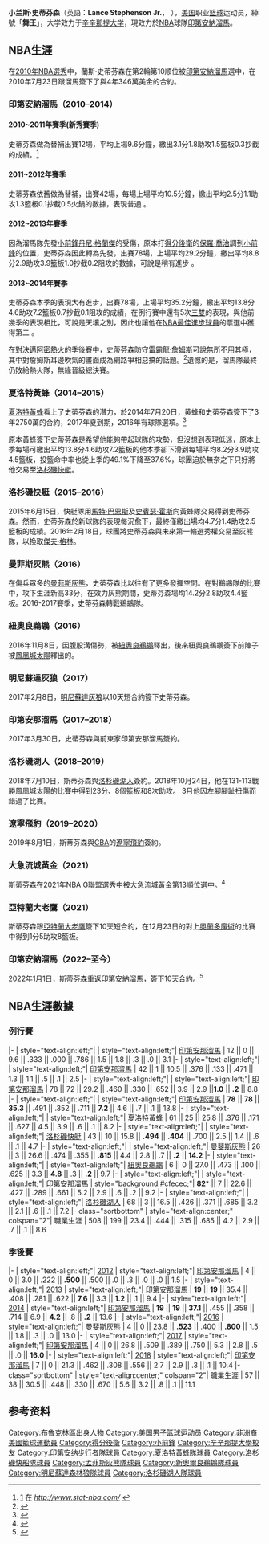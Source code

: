 {{blpsources|time=2014-10-02T10:59:39+00:00}}
{{Infobox NBA biography
| name = 兰斯·史蒂芬森<br>Lance Stephenson
| image =Lance Stephenson 2018.jpg
| image_size = 270px
| caption = [[印第安納溜馬|印第安納溜馬]]時期的兰斯·史蒂芬森（2018年）
| position = [[得分後衛|得分後衛]]
| height_ft = 6 
| height_in = 5
| weight_lb = 230
| league = [[NBA|NBA]]
| team = 印第安納溜馬
| number = 6
| birth_date = {{birth date and age|mf=yes|1990|09|05}}
| birth_place = {{USA}}[[纽约|纽约]][[布鲁克林区|布鲁克林区]]
| nationality = {{USA}}
| highschool = {{link-en|林肯高中|Abraham Lincoln High School (Brooklyn, New York)|林肯高中}}<br>(纽约布鲁克林区)
| college =[[辛辛那提大学|辛辛那提大学]]（2009年–2010年）
| draft_round = 2
| draft_pick = 40
| draft_year = 2010
| draft_team = [[印第安纳溜馬|印第安纳溜馬]]
| career_start = 2010年
| career_end = 
| years1 = {{nbay|2010|start}}–{{nbay|2013|end}}
| team1 = [[印第安纳溜馬|印第安纳溜馬]]
| years2 = {{nbay|2014|start}}–{{nbay|2014|end}}
| team2 = [[夏洛特黄蜂|夏洛特黄蜂]]
| years3 = {{nbay|2015|full=y}}
| team3 = [[洛杉磯快艇|洛杉磯快艇]]
| years4 = {{nbay|2015|end}}
| team4 = [[曼菲斯灰熊|曼菲斯灰熊]]
| years5 = {{nbay|2016|start}}
| team5 = [[新奧爾良鵜鶘|新奧爾良鵜鶘]]
| years6 = {{nbay|2016|end}}
| team6 = [[明尼蘇達灰狼|明尼蘇達灰狼]]
| years7 = {{nbay|2016|end}}–{{nbay|2017|end}}
| team7 = [[印第安納溜馬|印第安納溜馬]]
| years8 = {{nbay|2018|start}}–{{nbay|2018|end}}
| team8 = [[洛杉磯湖人|洛杉磯湖人]]
| years9 = [[2019-20年中国男子篮球职业联赛|2019–2020]]
| team9 = [[遼寧飛豹|遼寧飛豹]]
| years10 = {{link-en|2021-22 G聯盟賽季|2021–22 NBA G League season}}
| team10 = [[大急流城黃金|大急流城黃金]]
| years11 = {{nbay|2021|start}}
| team11 = [[亞特蘭大老鷹|亞特蘭大老鷹]]
| years12 = {{nbay|2021|end}}–現今
| team12 = [[印第安納溜馬|印第安納溜馬]]
| highlights =
*大东区年度最佳新秀 (2010)
*大东区最佳新秀阵容 (2010)
*{{link-en|纽约篮球先生|Mr. New York Basketball}} (2009)
| bbr = stephla01
| profile = lance_stephenson
}}

'''小兰斯·史蒂芬森'''（英語：'''Lance Stephenson Jr.'''，{{bd|1990年|9月5日|catIdx=S}} ），[[美国|美国]]职业[[篮球|篮球]]运动员，綽號「'''舞王'''」，大学效力于[[辛辛那提大学|辛辛那提大学]]，現效力於[[NBA|NBA]]球隊[[印第安納溜馬|印第安納溜馬]]。

==NBA生涯==
在[[2010年NBA選秀|2010年NBA選秀]]中，蘭斯·史蒂芬森在第2輪第10顺位被[[印第安納溜馬|印第安納溜馬]]選中，在2010年7月23日跟溜馬簽下了與4年346萬美金的合約。
===印第安納溜馬（2010–2014）=== 
====2010~2011年賽季(新秀賽季)====

史蒂芬森做為替補出賽12場，平均上場9.6分鐘，繳出3.1分1.8助攻1.5籃板0.3抄截的成績。<ref name="stats">[http://www.stat-nba.com/player/3203.html] {{Wayback|url=http://www.stat-nba.com/player/3203.html |date=20200224065822 }} 在 ''http://www.stat-nba.com/'' {{Wayback|url=http://www.stat-nba.com/ |date=20201021081436 }}</ref>

====2011~2012年賽季====
史蒂芬森依舊做為替補，出賽42場，每場上場平均10.5分鐘，繳出平均2.5分1.1助攻1.3籃板0.1抄截0.5火鍋的數據，表現普通 。

====2012~2013年賽季====
因為溜馬隊先發[[小前鋒|小前鋒]][[丹尼·格蘭傑|丹尼·格蘭傑]]的受傷，原本打[[得分後衛|得分後衛]]的[[保羅·喬治|保羅·喬治]]調到[[小前鋒|小前鋒]]的位置，史蒂芬森因此轉為先發，出賽78場，上場平均29.2分鐘，繳出平均8.8分2.9助攻3.9籃板1.0抄截0.2阻攻的數據，可說是稍有進步 。

====2013~2014年賽季====
史蒂芬森本季的表現大有進步，出賽78場，上場平均35.2分鐘，繳出平均13.8分4.6助攻7.2籃板0.7抄截0.1阻攻的成績，在例行賽中還有5次[[三雙|三雙]]的表現，與他前幾季的表現相比，可說是天壤之別，因此也讓他在[[NBA最佳進步球員|NBA最佳進步球員]]的票選中獲得第二 。

在對決[[邁阿密熱火|邁阿密熱火]]的季後賽中，史蒂芬森防守[[雷霸龍·詹姆斯|雷霸龍·詹姆斯]]可說無所不用其極，其中對詹姆斯耳邊吹氣的畫面成為網路爭相惡搞的話題。<ref>{{Cite web |url =http://www.espn.com/sportsnation/post/_/id/11001550/lance-stephenson-blows-lebron-ear-sparks-funny-memes |title =Lance Stephenson blows in LeBron's ear, sparks funny memes |date =2014-08-29 |4 = |publisher =ESPN.com |accessdate =2017-01-11 |archive-date =2018-07-10 |archive-url =https://web.archive.org/web/20180710133109/http://www.espn.com/sportsnation/post/_/id/11001550/lance-stephenson-blows-lebron-ear-sparks-funny-memes |dead-url =no }}</ref>遺憾的是，溜馬隊最終仍敗給熱火隊，無緣晉級總決賽。

===夏洛特黃蜂（2014–2015）=== 
[[夏洛特黃蜂|夏洛特黃蜂]]看上了史蒂芬森的潛力，於2014年7月20日，黄蜂和史蒂芬森簽下了3年2750萬的合約，2017年夏到期，2016年有球隊選項。<ref name="Hornets sign Lance Stephenson">{{Cite web |url=http://espn.go.com/nba/story/_/id/11221796/lance-stephenson-charlotte-hornets-3-year-27-million-deal |title=存档副本 |accessdate=2016-06-25 |archive-date=2016-03-05 |archive-url=https://web.archive.org/web/20160305073818/http://espn.go.com/nba/story/_/id/11221796/lance-stephenson-charlotte-hornets-3-year-27-million-deal |dead-url=no }}</ref>
          
原本黃蜂簽下史蒂芬森是希望他能夠帶起球隊的攻勢，但沒想到表現低迷，原本上季每場可繳出平均13.8分4.6助攻7.2籃板的他本季卻下滑到每場平均8.2分3.9助攻4.5籃板，投籃命中率也從上季的49.1%下降至37.6%，球團迫於無奈之下只好將他交易至[[洛杉磯快艇|洛杉磯快艇]]。

===洛杉磯快艇（2015–2016）===
2015年6月15日，快艇隊用[[马特·巴恩斯|馬特·巴恩斯]]及[[斯宾瑟·霍伊斯|史賓瑟·霍斯]]向黃蜂隊交易得到史蒂芬森。然而，史蒂芬森於新球隊的表現每況愈下，最終僅繳出場均4.7分1.4助攻2.5籃板的成績。2016年2月18日，球團將史蒂芬森與未來第一輪選秀權交易至灰熊隊，以換取[[杰夫·格林|傑夫·格林]]。

===曼菲斯灰熊（2016）===
在傷兵眾多的[[曼菲斯灰熊|曼菲斯灰熊]]，史蒂芬森比以往有了更多發揮空間。在對鵜鶘隊的比賽中，攻下生涯新高33分，在效力灰熊期間，史蒂芬森場均14.2分2.8助攻4.4籃板。2016-2017賽季，史蒂芬森轉戰鵜鶘隊。

===紐奧良鵜鶘（2016）===
2016年11月8日，因腹股溝傷勢，被[[紐奧良鵜鶘|紐奧良鵜鶘]]釋出，後來紐奧良鵜鶘簽下前陣子被[[鳳凰城太陽|鳳凰城太陽]]釋出的{{le|阿奇·古特溫|Archie Goodwin (basketball)|阿奇‧古特溫}}。

===明尼蘇達灰狼（2017）===
2017年2月8日，[[明尼蘇達灰狼|明尼蘇達灰狼]]以10天短合約簽下史蒂芬森。

===印第安那溜馬（2017–2018）===
2017年3月30日，史蒂芬森與前東家印第安那溜馬簽約。

===洛杉磯湖人（2018–2019）===
2018年7月10日，斯蒂芬森與[[洛杉磯湖人|洛杉磯湖人]]簽約。2018年10月24日，他在131-113戰勝鳳凰城太陽的比賽中得到23分、8個籃板和8次助攻。 3月他因左腳腳趾扭傷而錯過了比賽。

===遼寧飛豹（2019–2020）===
2019年8月1日，斯蒂芬森與[[中國男子籃球職業聯賽|CBA]]的[[遼寧飛豹|遼寧飛豹]]簽約。

===大急流城黃金（2021）===
斯蒂芬森在2021年NBA G聯盟選秀中被[[大急流城黃金|大急流城黃金]]第13順位選中。<ref>{{Cite web|title=LiAngelo Ball, Stephenson among notables selected in G League draft|url=https://www.thescore.com/nba/news/2206659|url-status=live|access-date=October 23, 2021|website=The Score}}</ref>

===亞特蘭大老鷹（2021）===
斯蒂芬森跟[[亞特蘭大老鷹|亞特蘭大老鷹]]簽下10天短合約，在12月23日的對上[[奧蘭多魔術|奧蘭多魔術]]的比賽中得到1分5助攻8籃板。

===印第安納溜馬（2022–至今）===
2022年1月1日，斯蒂芬森重返[[印第安納溜馬|印第安納溜馬]]，簽下10天合約。<ref>{{Cite web|title=Pacers Sign Justin Anderson and Lance Stephenson to 10-Day Contracts|url=https://www.nba.com/pacers/news/pacers-sign-justin-anderson-and-lance-stephenson-10-day-contracts|url-status=no|access-date=January 2, 2022|website=Indiana Pacers|archive-date=2022-01-30|archive-url=https://web.archive.org/web/20220130230732/https://www.nba.com/pacers/news/pacers-sign-justin-anderson-and-lance-stephenson-10-day-contracts}}</ref>

==NBA生涯數據==
{{NBA player statistics legend|leader=y}}

===例行賽===
{{NBA player statistics start}}
|-
| style="text-align:left;"| {{nbay|2010}}
| style="text-align:left;"| [[印第安那溜馬|印第安那溜馬]]
| 12 || 0 || 9.6 || .333 || .000 || .786 || 1.5 || 1.8 || .3 || .0 || 3.1
|-
| style="text-align:left;"| {{nbay|2011}}
| style="text-align:left;"| [[印第安那溜馬|印第安那溜馬]]
| 42 || 1 || 10.5 || .376 || .133 || .471 || 1.3 || 1.1 || .5 || .1 || 2.5
|-
| style="text-align:left;"| {{nbay|2012}}
| style="text-align:left;"| [[印第安那溜馬|印第安那溜馬]]
| 78 || 72 || 29.2 || .460 || .330 || .652 || 3.9 || 2.9 ||''' 1.0''' || '''.2''' || 8.8
|-
| style="text-align:left;"| {{nbay|2013}}
| style="text-align:left;"| [[印第安那溜馬|印第安那溜馬]]
| '''78''' || '''78''' || '''35.3''' || .491 || .352 || .711 || '''7.2''' || 4.6 || .7 || .1 || 13.8
|-
| style="text-align:left;"| {{nbay|2014}}
| style="text-align:left;"| [[夏洛特黃蜂|夏洛特黃蜂]]
| 61 || 25 || 25.8 || .376 || .171 || .627 || 4.5 || 3.9 || .6 || .1 || 8.2
|-
| style="text-align:left;"| {{nbay|2015}}
| style="text-align:left;"| [[洛杉磯快艇|洛杉磯快艇]]
| 43 || 10 || 15.8 || '''.494''' || '''.404''' || .700 || 2.5 || 1.4 || .6 || .1 || 4.7
|-
| style="text-align:left;"| {{nbay|2015}}
| style="text-align:left;"| [[曼斐斯灰熊|曼斐斯灰熊]]
| 26 || 3 || 26.6 || .474 || .355 || '''.815''' || 4.4 || 2.8 || .7 || '''.2''' || '''14.2'''
|-
| style="text-align:left;"| {{nbay|2016}}
| style="text-align:left;"| [[紐奧良鵜鶘|紐奧良鵜鶘]]
| 6 || 0 || 27.0 || .473 || .100 || .625 || 3.3 || '''4.8''' || .3 || '''.2''' || 9.7
|-
| style="text-align:left;"| {{Nbay|2017}}
| style="text-align:left;"| [[印第安那溜馬|印第安那溜馬]]
| style="background:#cfecec;"| '''82'''* || 7 || 22.6 || .427 || .289 || .661 || 5.2 || 2.9 || .6 || .2 || 9.2
|-
| style="text-align:left;"| {{Nbay|2018}}
| style="text-align:left;"| [[洛杉磯湖人|洛杉磯湖人]]
| 68 || 3 || 16.5 || .426 || .371 || .685 || 3.2 || 2.1 || .6 || .1 || 7.2
|- class="sortbottom"
| style="text-align:center;" colspan="2"| 職業生涯
| 508 || 199 || 23.4 || .444 || .315 || .685 || 4.2 || 2.9 || .7 || .1 || 8.6
{{S-end}}

===季後賽===
{{NBA player statistics start}}
|-
| style="text-align:left;"| [[2012年NBA季後賽|2012]]
| style="text-align:left;"| [[印第安那溜馬|印第安那溜馬]]
| 4 || 0 || 3.0 || .222 || '''.500''' || .500 || .0 || .3 || .0 || .0 || 1.5
|-
| style="text-align:left;"| [[2013年NBA季後賽|2013]]
| style="text-align:left;"| [[印第安那溜馬|印第安那溜馬]]
| '''19''' || '''19''' || 35.4 || .408 || .281 || .622 || '''7.6''' || 3.3 || '''1.2''' || .1 || 9.4
|-
| style="text-align:left;"| [[2014年NBA季後賽|2014]]
| style="text-align:left;"| [[印第安那溜馬|印第安那溜馬]]
| '''19''' || '''19''' || '''37.1''' || .455 || .358 || .714 || 6.9 || '''4.2''' || .8 || '''.2''' || 13.6
|-
| style="text-align:left;"| [[2016年NBA季後賽|2016]]
| style="text-align:left;"| [[曼斐斯灰熊|曼斐斯灰熊]]
| 4 || 0 || 23.8 || '''.523''' || .400 || '''.800''' || 1.5 || 1.8 || .3 || .0 || 13.0
|-
| style="text-align:left;"| [[2017年NBA季後賽|2017]]
| style="text-align:left;"| [[印第安那溜馬|印第安那溜馬]]
| 4 || 0 || 26.8 || .509 || .389 || .750 || 5.3 || 2.8 || .5 || .0 || '''16.0'''
|-
| style="text-align:left;"| [[2018年NBA季後賽|2018]]
| style="text-align:left;"| [[印第安那溜馬|印第安那溜馬]]
| 7 || 0 || 21.3 || .462 || .308 || .556 || 2.7 || 2.9 || .3 || .1 || 10.4
|- class="sortbottom"
| style="text-align:center;" colspan="2"| 職業生涯
| 57 || 38 || 30.5 || .448 || .330 || .670 || 5.6 || 3.2 || .8 || .1 || 11.1
{{S-end}}

== 参考资料 ==
{{reflist}}

{{印第安纳步行者现时球员名单}}
{{2010年NBA选秀}}

{{Authority control}}
{{DEFAULTSORT:Stephenson, Lance}}
[[Category:布魯克林區出身人物|Category:布魯克林區出身人物]]
[[Category:美国男子篮球运动员|Category:美国男子篮球运动员]]
[[Category:非洲裔美國籃球運動員|Category:非洲裔美國籃球運動員]]
[[Category:得分後衛|Category:得分後衛]]
[[Category:小前鋒|Category:小前鋒]]
[[Category:辛辛那提大學校友|Category:辛辛那提大學校友]]
[[Category:印第安纳步行者隊球員|Category:印第安纳步行者隊球員]]
[[Category:夏洛特黃蜂隊球員|Category:夏洛特黃蜂隊球員]]
[[Category:洛杉磯快船隊球員|Category:洛杉磯快船隊球員]]
[[Category:孟菲斯灰熊隊球員|Category:孟菲斯灰熊隊球員]]
[[Category:新奧爾良鵜鶘隊球員|Category:新奧爾良鵜鶘隊球員]]
[[Category:明尼蘇達森林狼隊球員|Category:明尼蘇達森林狼隊球員]]
[[Category:洛杉磯湖人隊球員|Category:洛杉磯湖人隊球員]]